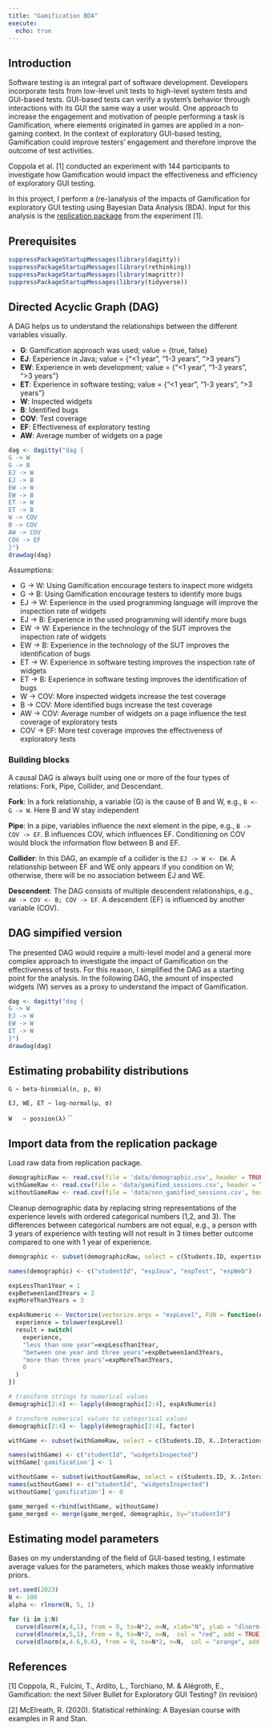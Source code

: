 ```yaml
---
title: "Gamification BDA"
execute:
  echo: true
---
```


## Introduction

Software testing is an integral part of software development.
Developers incorporate tests from low-level unit tests to high-level system tests and GUI-based tests.
GUI-based tests can verify a system's behavior through interactions with its GUI the same way a user would.
One approach to increase the engagement and motivation of people performing a task is Gamification, where elements originated in games are applied in a non-gaming context.
In the context of exploratory GUI-based testing, Gamification could improve testers' engagement and therefore improve the outcome of test activities.

Coppola et al. [1] conducted an experiment with 144 participants to investigate how Gamification would impact the effectiveness and efficiency of exploratory GUI testing.

In this project, I perform a (re-)analysis of the impacts of Gamification for exploratory GUI testing using Bayesian Data Analysis (BDA).
Input for this analysis is the [replication package](https://figshare.com/projects/GamificationReplicationPackage/127202) from the experiment [1].

## Prerequisites

```r
suppressPackageStartupMessages(library(dagitty))
suppressPackageStartupMessages(library(rethinking))
suppressPackageStartupMessages(library(magrittr))
suppressPackageStartupMessages(library(tidyverse))
```


## Directed Acyclic Graph (DAG)

A DAG helps us to understand the relationships between the different variables visually.

- **G**: Gamification approach was used; value = {true, false}
- **EJ**: Experience in Java; value = {"<1 year", "1-3 years", ">3 years"}
- **EW**: Experience in web development; value = {"<1 year", "1-3 years", ">3 years"}
- **ET**: Experience in software testing; value = {"<1 year", "1-3 years", ">3 years"}
- **W**: Inspected widgets
- **B**: Identified bugs
- **COV**: Test coverage
- **EF**: Effectiveness of exploratory testing
- **AW**: Average number of widgets on a page

```r
dag <- dagitty("dag {
G -> W
G -> B
EJ -> W
EJ -> B
EW -> W
EW -> B
ET -> W
ET -> B
W -> COV
B -> COV
AW -> COV
COV -> EF
}")
drawdag(dag)
```

Assumptions:

- G -\> W: Using Gamification encourage testers to inspect more widgets
- G -\> B: Using Gamification encourage testers to identify more bugs
- EJ -\> W: Experience in the used programming language will improve the inspection rate of widgets
- EJ -\> B: Experience in the used programming will identify more bugs
- EW -\> W: Experience in the technology of the SUT improves the inspection rate of widgets
- EW -\> B: Experience in the technology of the SUT improves the identification of bugs
- ET -\> W: Experience in software testing improves the inspection rate of widgets
- ET -\> B: Experience in software testing improves the identification of bugs
- W -\> COV: More inspected widgets increase the test coverage
- B -\> COV: More identified bugs increase the test coverage
- AW -\> COV: Average number of widgets on a page influence the test coverage of exploratory tests
- COV -\> EF: More test coverage improves the effectiveness of exploratory tests

### Building blocks

A causal DAG is always built using one or more of the four types of relations: Fork, Pipe, Collider, and Descendant.

**Fork**: In a fork relationship, a variable (G) is the cause of B and W, e.g., `B <- G -> W`. Here B and W stay independent

**Pipe**: In a pipe, variables influence the next element in the pipe, e.g., `B -> COV -> EF`. B influences COV, which influences EF. Conditioning on COV would block the information flow between B and EF.

**Collider**: In this DAG, an example of a collider is the `EJ -> W <- EW`.
A relationship between EF and WE only appears if you condition on W; otherwise, there will be no association between EJ and WE.

**Descendent**: The DAG consists of multiple descendent relationships, e.g., `AW -> COV <- B; COV -> EF`.
A descendent (EF) is influenced by another variable (COV).

## DAG simpified version

The presented DAG would require a multi-level model and a general more complex approach to investigate the impact of Gamification on the effectiveness of tests.
For this reason, I simplified the DAG as a starting point for the analysis.
In the following DAG, the amount of inspected widgets (W) serves as a proxy to understand the impact of Gamification.

```r
dag <- dagitty("dag {
G -> W
EJ -> W
EW -> W
ET -> W
}")
drawdag(dag)
```

## Estimating probability distributions

`G ~ beta-binomial(n, p, θ)`

`EJ, WE, ET ~ log-normal(µ, σ)`

`W   ~ possion(λ)`
``

## Import data from the replication package

Load raw data from replication package.

```r
demographicRaw <- read.csv(file = 'data/demographic.csv', header = TRUE, sep = ';', nrows=152)
withGameRaw <- read.csv(file = 'data/gamified_sessions.csv', header = TRUE, sep = ';', nrows=152)
withoutGameRaw <- read.csv(file = 'data/non_gamified_sessions.csv', header = TRUE, sep = ';', nrows=152)
```

Cleanup demographic data by replacing string representations of the experience levels with ordered categorical numbers (1,2, and 3).
The differences between categorical numbers are not equal, e.g., a person with 3 years of experience with testing will not result in 3 times better outcome compared to one with 1 year of experience.
```r
demographic <- subset(demographicRaw, select = c(Students.ID, expertise.in.java, expertise.in.sw.testing, expertise.in.web.app.development))

names(demographic) <- c("studentId", "expJava", "expTest", "expWeb")

expLessThan1Year = 1
expBetween1and3Years = 2
expMoreThan3Years = 3

expAsNumeric <- Vectorize(vectorize.args = "expLevel", FUN = function(expLevel) {
  experience = tolower(expLevel)
  result = switch(
    experience,
    "less than one year"=expLessThan1Year,
    "between one year and three years"=expBetween1and3Years,
    "more than three years"=expMoreThan3Years,
    0
  )
})

# transform strings to numerical values
demographic[2:4] <- lapply(demographic[2:4], expAsNumeric)

# transform numerical values to categorical values
demographic[2:4] <- lapply(demographic[2:4], factor)
```

```r
withGame <- subset(withGameRaw, select = c(Students.ID, X..Interactions.G))

names(withGame) <- c("studentId", "widgetsInspected")
withGame['gamification'] <- 1

withoutGame <- subset(withoutGameRaw, select = c(Students.ID, X..Interactions))
names(withoutGame) <- c("studentId", "widgetsInspected")
withoutGame['gamification'] <- 0

game_merged <-rbind(withGame, withoutGame)
game_merged <- merge(game_merged, demographic, by="studentId")
```

## Estimating model parameters

Bases on my understanding of the field of GUI-based testing, I estimate average values for the parameters, which makes those weakly informative priors.

```r
set.seed(2023)
N <- 100
alpha <- rlnorm(N, 5, 1)

for (i in i:N)
  curve(dlnorm(x,4,1), from = 0, to=N*2, n=N, xlab="N", ylab = "dlnorm(µ, σ)",  col = "blue")
  curve(dlnorm(x,5,1), from = 0, to=N*2, n=N,  col = "red", add = TRUE)
  curve(dlnorm(x,4.6,0.6), from = 0, to=N*2, n=N,  col = "orange", add = TRUE)
```

## References

[1] Coppola, R., Fulcini, T., Ardito, L., Torchiano, M. & Alégroth, E., Gamification: the next Silver Bullet for Exploratory GUI Testing? (in revision)

[2] McElreath, R. (2020). Statistical rethinking: A Bayesian course with examples in R and Stan.

